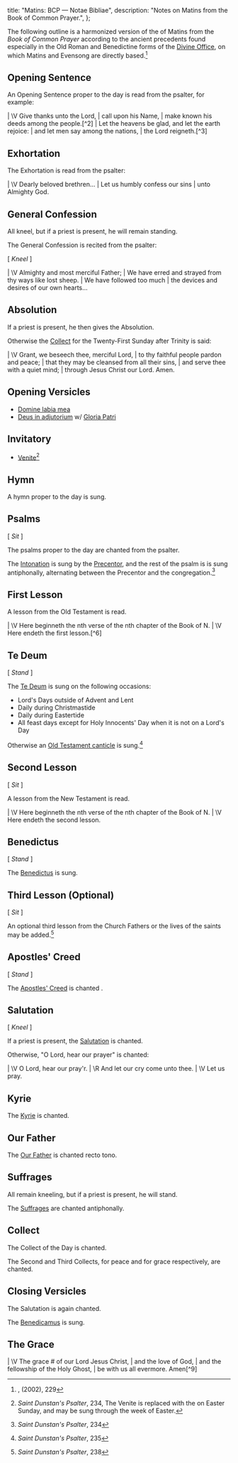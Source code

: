   title: "Matins: BCP — Notae Bibliae",
  description: "Notes on Matins from the Book of Common Prayer.",
};

<Initial text="Matins: Book of Common Prayer" />

The following outline is a harmonized version of the <Definition lang="latin" anchor="officium" text="office" /> of Matins from the *Book of Common Prayer* according to the ancient precedents found especially in the Old Roman and Benedictine forms of the [Divine Office](/glossary/liturgical-terms#divine-office), on which Matins and Evensong are directly based.[^1]

## Opening Sentence

An Opening Sentence proper to the day is read from the psalter, for example:

<Poetry>
|  \V Give thanks unto the Lord,
|      call upon his Name,
|      make known his deeds among the people.[^2]
|  Let the heavens be glad, and let the earth rejoice:
|      and let men say among the nations,
|          the Lord reigneth.[^3]
</Poetry>

## Exhortation

The Exhortation is read from the psalter:

<Poetry>
|  \V Dearly beloved brethren...
|      Let us humbly confess our sins
|          unto Almighty God.
</Poetry>

## General Confession

All kneel, but if a priest is present, he will remain standing.

The General Confession is recited from the psalter:

[ *Kneel* ]

<Poetry>
|  \V Almighty and most merciful Father;
|      We have erred and strayed from thy ways like lost sheep.
|  We have followed too much
|      the devices and desires of our own hearts...
</Poetry>

## Absolution

If a priest is present, he then gives the Absolution.

Otherwise the [Collect](/glossary/liturgical-terms#collect) for the Twenty-First Sunday after Trinity is said:

<Poetry>
|  \V Grant, we beseech thee, merciful Lord,
|      to thy faithful people pardon and peace;
|          that they may be cleansed from all their sins,
|      and serve thee with a quiet mind;
|          through Jesus Christ our Lord. Amen.
</Poetry>

## Opening Versicles

- [Domine labia mea](/liturgy/music/chants/domine-labia-mea)
- [Deus in adjutorium](/liturgy/music/chants/deus-in-adjutorium) w/ [Gloria Patri](/liturgy/music/chants/gloria-patri)

## Invitatory

- [Venite](/liturgy/music/chants/venite)[^4]

## Hymn

A hymn proper to the day is sung.

## Psalms

[ *Sit* ]

The psalms proper to the day are chanted from the psalter.

The [Intonation](/liturgy/rites/chant-rubric-sarum-rite#accents) is sung by the [Precentor](/glossary/liturgical-terms#precentor), and the rest of the psalm is is sung antiphonally, alternating between the Precentor and the congregation.[^5]

## First Lesson

A lesson from the Old Testament is read.

<Poetry>
|  \V Here beginneth the nth verse of the nth chapter of the Book of N.
|  \V Here endeth the first lesson.[^6]
</Poetry>

## Te Deum

[ *Stand* ]

The [Te Deum](/liturgy/music/chants/te-deum) is sung on the following occasions:
- Lord's Days outside of Advent and Lent
- Daily during Christmastide
- Daily during Eastertide
- All feast days except for Holy Innocents' Day when it is not on a Lord's Day

Otherwise an [Old Testament canticle](/liturgy/rites/the-ancient-psalter#old-testament-canticles) is sung.[^7]

## Second Lesson

[ *Sit* ]

A lesson from the New Testament is read.

<Poetry>
|  \V Here beginneth the nth verse of the nth chapter of the Book of N.
|  \V Here endeth the second lesson.
</Poetry>

## Benedictus

[ *Stand* ]

The [Benedictus](/liturgy/music/chants/benedictus) is sung.

## Third Lesson (Optional)

[ *Sit* ]

An optional third lesson from the Church Fathers or the lives of the saints may be added.[^8]

## Apostles' Creed

[ *Stand* ]

The [Apostles' Creed](/liturgy/creeds/apostles-creed) is chanted <Definition lang="latin" anchor="recto-tono" text="recto tono" />.

## Salutation

[ *Kneel* ]

If a priest is present, the [Salutation](/glossary/liturgical-terms#salutation) is chanted.

Otherwise, "O Lord, hear our prayer" is chanted:

<Poetry>
|  \V O Lord, hear our pray'r.
|  \R And let our cry come unto thee.
|  \V Let us pray.
</Poetry>

## Kyrie

The [Kyrie](/liturgy/music/chants/kyrie) is chanted.

## Our Father

The [Our Father](/liturgy/prayers/our-father) is chanted recto tono.

## Suffrages

All remain kneeling, but if a priest is present, he will stand.

The [Suffrages](/glossary/liturgical-terms#suffrages) are chanted antiphonally.

## Collect

The Collect of the Day is chanted.

The Second and Third Collects, for peace and for grace respectively, are chanted.

## Closing Versicles

The Salutation is again chanted.

The [Benedicamus](/liturgy/music/chants/benedicamus) is sung.

## The Grace

<Poetry>
|  \V The grace # of our Lord Jesus Christ,
|      and the love of God,
|      and the fellowship of the Holy Ghost,
|          be with us all evermore. Amen[^9]
</Poetry>

[^1]: *<Definition lang="english" anchor="saint-dunstans-psalter" text="Saint Dunstan's Plainsong Psalter" />*, (2002), 229
[^2]: 1 Chronicles 16:8
[^3]: 1 Chronicles 16:31
[^4]: *Saint Dunstan's Psalter*, 234, The Venite is replaced with the <Definition lang="latin" anchor="pascha-nostrum" text="Pascha nostrum" /> on Easter Sunday, and may be sung through the week of Easter.
[^5]: *Saint Dunstan's Psalter*, 234
[^6]: *Saint Dunstan's Psalter*, 247
[^7]: *Saint Dunstan's Psalter*, 235
[^8]: *Saint Dunstan's Psalter*, 238
[^9]: 2 Corinthians 13:14
